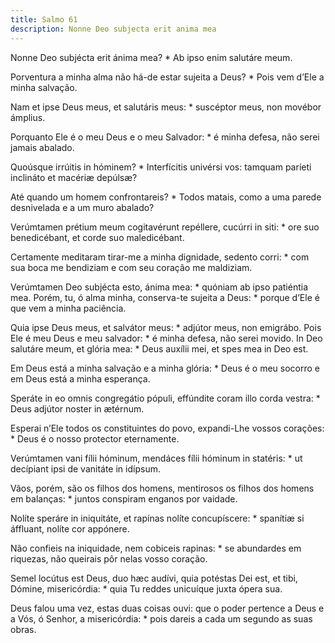 ```yaml
---
title: Salmo 61
description: Nonne Deo subjecta erit anima mea
---
```


<div class="side-by-side not-content">

Nonne Deo subjécta erit ánima mea? * Ab ipso enim salutáre meum.

Porventura a minha alma não há-de estar sujeita a Deus? * Pois vem d’Ele a
    minha salvação.

Nam et ipse Deus meus, et salutáris meus: * suscéptor meus, non movébor
    ámplius.

Porquanto Ele é o meu Deus e o meu Salvador: * é minha defesa, não serei
    jamais abalado.

Quoúsque irrúitis in hóminem? * Interfícitis univérsi vos: tamquam paríeti
    inclináto et macériæ depúlsæ?

Até quando um homem confrontareis? * Todos matais, como a uma parede
    desnivelada e a um muro abalado?

Verúmtamen prétium meum cogitavérunt repéllere, cucúrri in siti: * ore suo
    benedicébant, et corde suo maledicébant.

Certamente meditaram tirar-me a minha dignidade, sedento corri: * com sua
    boca me bendiziam e com seu coração me maldiziam.

Verúmtamen Deo subjécta esto, ánima mea: * quóniam ab ipso patiéntia mea.
  Porém, tu, ó alma minha, conserva-te sujeita a Deus: * porque d’Ele é que
    vem a minha paciência.

Quia ipse Deus meus, et salvátor meus: * adjútor meus, non emigrábo.
  Pois Ele é meu Deus e meu salvador: * é minha defesa, não serei movido.
  In Deo salutáre meum, et glória mea: * Deus auxílii mei, et spes mea in Deo
    est.

Em Deus está a minha salvação e a minha glória: * Deus é o meu socorro e em
    Deus está a minha esperança.

Speráte in eo omnis congregátio pópuli, effúndite coram illo corda vestra: *
    Deus adjútor noster in ætérnum.

Esperai n’Ele todos os constituintes do povo, expandi-Lhe vossos corações: *
    Deus é o nosso protector eternamente.

Verúmtamen vani fílii hóminum, mendáces fílii hóminum in statéris: * ut
    decípiant ipsi de vanitáte in idípsum.

Vãos, porém, são os filhos dos homens, mentirosos os filhos dos homens em
    balanças: * juntos conspiram enganos por vaidade.

Nolíte speráre in iniquitáte, et rapínas nolíte concupíscere: * spanítiæ si
    áffluant, nolíte cor appónere.

Não confieis na iniquidade, nem cobiceis rapinas: * se abundardes em
    riquezas, não queirais pôr nelas vosso coração.

Semel locútus est Deus, duo hæc audívi, quia potéstas Dei est, et tibi,
    Dómine, misericórdia: * quia Tu reddes unicuíque juxta ópera sua.

Deus falou uma vez, estas duas coisas ouvi: que o poder pertence a Deus e a
    Vós, ó Senhor, a misericórdia: * pois dareis a cada um segundo as suas
    obras.

</div>
